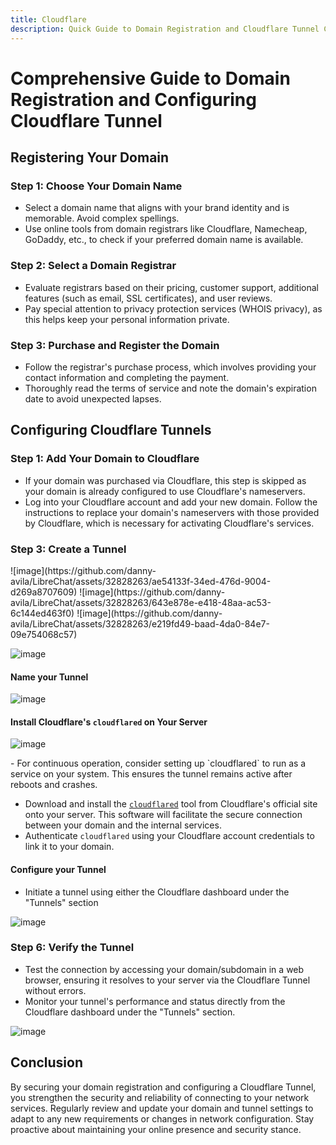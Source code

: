 ```yaml
---
title: Cloudflare
description: Quick Guide to Domain Registration and Cloudflare Tunnel Configuration
---
```


# Comprehensive Guide to Domain Registration and Configuring Cloudflare Tunnel

## Registering Your Domain

### Step 1: Choose Your Domain Name
- Select a domain name that aligns with your brand identity and is memorable. Avoid complex spellings.
- Use online tools from domain registrars like Cloudflare, Namecheap, GoDaddy, etc., to check if your preferred domain name is available.

### Step 2: Select a Domain Registrar
- Evaluate registrars based on their pricing, customer support, additional features (such as email, SSL certificates), and user reviews.
- Pay special attention to privacy protection services (WHOIS privacy), as this helps keep your personal information private.

### Step 3: Purchase and Register the Domain
- Follow the registrar's purchase process, which involves providing your contact information and completing the payment.
- Thoroughly read the terms of service and note the domain's expiration date to avoid unexpected lapses.

## Configuring Cloudflare Tunnels

### Step 1: Add Your Domain to Cloudflare
- If your domain was purchased via Cloudflare, this step is skipped as your domain is already configured to use Cloudflare's nameservers.
- Log into your Cloudflare account and add your new domain. Follow the instructions to replace your domain's nameservers with those provided by Cloudflare, which is necessary for activating Cloudflare's services.

### Step 3: Create a Tunnel

<Cards>
   <Cards.Card href="https://one.dash.cloudflare.com/" title="Step 1" image arrow>
      ![image](https://github.com/danny-avila/LibreChat/assets/32828263/ae54133f-34ed-476d-9004-d269a8707609)
   </Cards.Card>
   <Cards.Card href="https://one.dash.cloudflare.com/" title="Step 2" image arrow>
      ![image](https://github.com/danny-avila/LibreChat/assets/32828263/643e878e-e418-48aa-ac53-6c144ed463f0)
   </Cards.Card>
   <Cards.Card href="https://one.dash.cloudflare.com/" title="Step 3" image arrow>
      ![image](https://github.com/danny-avila/LibreChat/assets/32828263/e219fd49-baad-4da0-84e7-09e754068c57)
   </Cards.Card>
</Cards>

![image](https://github.com/danny-avila/LibreChat/assets/32828263/c851d405-1e90-4ad1-b65e-03cee5ae7111)

#### Name your Tunnel

![image](https://github.com/danny-avila/LibreChat/assets/32828263/212b8b95-5901-40d4-bc46-3b3b3997767e)

#### Install Cloudflare's `cloudflared` on Your Server

![image](https://github.com/danny-avila/LibreChat/assets/32828263/82520d5c-8524-415f-82ae-c297bde3288d)

<Callout type="tip" title="Tip">
- For continuous operation, consider setting up `cloudflared` to run as a service on your system. This ensures the tunnel remains active after reboots and crashes.
</Callout>

- Download and install the [`cloudflared`](https://developers.cloudflare.com/cloudflare-one/connections/connect-networks/downloads/) tool from Cloudflare's official site onto your server. This software will facilitate the secure connection between your domain and the internal services.
- Authenticate `cloudflared` using your Cloudflare account credentials to link it to your domain.

#### Configure your Tunnel

- Initiate a tunnel using either the Cloudflare dashboard under the "Tunnels" section

![image](https://github.com/danny-avila/LibreChat/assets/32828263/0232a545-115a-4c91-99e3-1240542bbea2)


### Step 6: Verify the Tunnel
- Test the connection by accessing your domain/subdomain in a web browser, ensuring it resolves to your server via the Cloudflare Tunnel without errors.
- Monitor your tunnel's performance and status directly from the Cloudflare dashboard under the "Tunnels" section.

![image](https://github.com/danny-avila/LibreChat/assets/32828263/2ad741d5-8cdd-46c6-982c-7fa05a5858a8)

## Conclusion
By securing your domain registration and configuring a Cloudflare Tunnel, you strengthen the security and reliability of connecting to your network services. Regularly review and update your domain and tunnel settings to adapt to any new requirements or changes in network configuration. Stay proactive about maintaining your online presence and security stance.